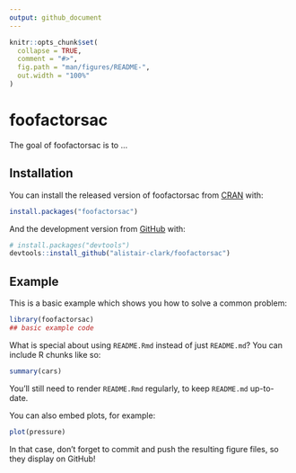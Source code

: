 ```yaml
---
output: github_document
---
```


<!-- README.md is generated from README.Rmd. Please edit that file -->

```r
knitr::opts_chunk$set(
  collapse = TRUE,
  comment = "#>",
  fig.path = "man/figures/README-",
  out.width = "100%"
)
```

# foofactorsac

<!-- badges: start -->
<!-- badges: end -->

The goal of foofactorsac is to ...

## Installation

You can install the released version of foofactorsac from [CRAN](https://CRAN.R-project.org) with:

``` r
install.packages("foofactorsac")
```

And the development version from [GitHub](https://github.com/) with:

``` r
# install.packages("devtools")
devtools::install_github("alistair-clark/foofactorsac")
```
## Example

This is a basic example which shows you how to solve a common problem:

```r
library(foofactorsac)
## basic example code
```

What is special about using `README.Rmd` instead of just `README.md`? You can include R chunks like so:

```r
summary(cars)
```

You'll still need to render `README.Rmd` regularly, to keep `README.md` up-to-date.

You can also embed plots, for example:

```r
plot(pressure)
```

In that case, don't forget to commit and push the resulting figure files, so they display on GitHub!
